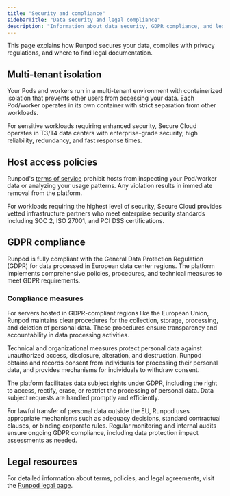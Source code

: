 ```yaml
---
title: "Security and compliance"
sidebarTitle: "Data security and legal compliance"
description: "Information about data security, GDPR compliance, and legal resources."
---
```


This page explains how Runpod secures your data, complies with privacy regulations, and where to find legal documentation.

## Multi-tenant isolation

Your Pods and workers run in a multi-tenant environment with containerized isolation that prevents other users from accessing your data. Each Pod/worker operates in its own container with strict separation from other workloads.

For sensitive workloads requiring enhanced security, Secure Cloud operates in T3/T4 data centers with enterprise-grade security, high reliability, redundancy, and fast response times.

## Host access policies

Runpod's [terms of service](https://www.runpod.io/legal/terms-of-service) prohibit hosts from inspecting your Pod/worker data or analyzing your usage patterns. Any violation results in immediate removal from the platform.

For workloads requiring the highest level of security, Secure Cloud provides vetted infrastructure partners who meet enterprise security standards including SOC 2, ISO 27001, and PCI DSS certifications.

## GDPR compliance

Runpod is fully compliant with the General Data Protection Regulation (GDPR) for data processed in European data center regions. The platform implements comprehensive policies, procedures, and technical measures to meet GDPR requirements.

### Compliance measures

For servers hosted in GDPR-compliant regions like the European Union, Runpod maintains clear procedures for the collection, storage, processing, and deletion of personal data. These procedures ensure transparency and accountability in data processing activities.

Technical and organizational measures protect personal data against unauthorized access, disclosure, alteration, and destruction. Runpod obtains and records consent from individuals for processing their personal data, and provides mechanisms for individuals to withdraw consent.

The platform facilitates data subject rights under GDPR, including the right to access, rectify, erase, or restrict the processing of personal data. Data subject requests are handled promptly and efficiently.

For lawful transfer of personal data outside the EU, Runpod uses appropriate mechanisms such as adequacy decisions, standard contractual clauses, or binding corporate rules. Regular monitoring and internal audits ensure ongoing GDPR compliance, including data protection impact assessments as needed.

## Legal resources

For detailed information about terms, policies, and legal agreements, visit the [Runpod legal page](https://www.runpod.io/legal).